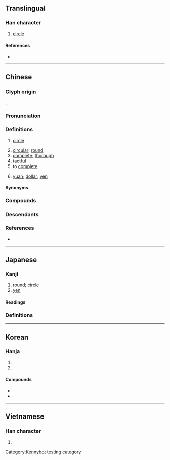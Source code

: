 {{also|圆|円|圎|圜}}
{{character info}}
==Translingual==
{{Han simplified forms|圓|円|圆}}

===Han character===
{{Han char|rn=31|rad=囗|as=10|sn=13|four=60806|canj=WRBC|ids=⿴囗員}}

# [[circle]]

====References====
* {{Han ref|kx=0220.090|dkj=04819|dj=0451.140|hdz=10724.070|uh=5713|ud=22291|bh=B6EA|bd=46826}}

----

==Chinese==
{{zh-forms|s=圆|ss=元|alt=圎,园,円-especially “yen”}}

===Glyph origin===
{{Han etym}}
{{Han compound|囗|員|c1=s|c2=p|ls=psc}}.

===Pronunciation===
{{zh-pron
|m=yuán
|m-s=yuan2
|dg=йүан1
|c=jyun4,jen1
|c_note=jen1 - “yen” (Hong Kong colloquial borrowing from {{bor|yue|en|yen}})
|c-t=yon3
|g=yon4
|h=pfs=yèn;gd=yan2
|j=ye1
|mb=ṳ̂ing
|md=ièng/uòng
|md_note=ièng - vernacular (“circle; round”); uòng - literary (“complete; currency”)
|mn=îⁿ/oân
|mn_note=îⁿ - vernacular; oân - literary
|mn-t=in5
|w=3hhyoe
|x=ye2
|mc=y
|oc=y
|ma=y
|ca=LL-Q9186-Justinrleung-圓.wav
|mna=Taiwanese-The_Vowel_inn.ogg
|cat=a,n,v
}}

===Definitions===
{{zh-hanzi}}

# {{lb|zh|mathematics}} [[circle]]
# [[circular]]; [[round]]
# [[complete]]; [[thorough]]
# [[tactful]]
# to [[complete]]
# {{lb|zh|numismatics}} [[yuan]]; [[dollar]]; [[yen]]
#: {{zh-syn|元}}

====Synonyms====
{{zh-dial}}

===Compounds===
{{zh-der|圓白菜|圓場|圓嘟嘟|圓骨碌|圓鼓鼓|圓規|圓活|圓滿|圓夢|圓圈|圓圈兒|圓潤|圓珠筆|圓錐|湯圓|桂圓肉|同心圓|圓錐體|圓錐曲線|圓墳|圓謊|圓教|包圓兒|圓形動物|圓周運動|圓融|圓首方足|圓筒|團圓節|圓融三諦|外接圓|削觚為圓|圓環|圓社|圓形|六相圓融|好夢難圓|圓桌|圓備|圓月|圓宰|圓筆|圓滾滾|圓形劇場|圓汛|圓睜|圓子|圓明園|圓眼|外圓內方|功德圓滿|圓周|大圓滿法|乾圓潔淨|圓山|同軸圓|圓便|圓測|剔團圓|一裹圓|復圓|圓舞曲|圓顱方趾|圓滑|圓面大耳|圓熟|圓柱|圓心|八面圓通|小圓|圓就|圓通|圓頭|圓頭方足|尖齊圓健|圓桌會議|半圓規|圓仔湯|圓頂|圓周率|字正腔圓|圓弧|大圓|刓方為圓|團圓|圓作|圓扉|圓靈|圓鑿方枘|圓柱體|圓和|對圓|圓月門|大團圓|大圓圈線|半圓|圓寂|圓心角|圓全|切圓|圓脣元音|圓雕|圓鍬|圓臉|圓經|圓渾|圓桌武士|圓房|圓成|圓周角|圓光|事緩則圓|削方為圓|圓飯|山粉圓|兩眼圓睜|圓通大士|圓籠|功行圓滿|搓圓仔湯|打圓相|月缺難圓|方趾圓顱|溜圓|空心湯圓|枘圓鑿方|橢圓規|玉潤珠圓|搓湯圓|月圓花好|智圓行方|打圓場|方圓|滾瓜溜圓|毀方投圓|破鏡重圓|破觚為圓|破矩為圓|方鑿圓枘|橢圓形|渾圓|桂圓|搓圓仔|杏眼圓睜|珠圓玉潤|浮圓子|擬規畫圓|橢圓星系|戴圓履方|橢圓體|滾圓|方底圓蓋|斲方為圓|隨方就圓|規圓矩方|陣圓|銅圓|行滿功圓|缺月再圓|骨肉團圓|跑圓場|面面俱圓|粉圓|花好月圓|金圓外交|鴨蛋圓|鑿圓枘方|長圓|腰圓|蹴圓|音正詞圓|面圓耳大|金圓券|自圓其說|肉圓|美圓|美夢難圓|踢圓|重圓|圓軲轆|平圓|立圓|圓標|圓丘}}

===Descendants===
{{CJKV||s=円|えん|원}}

===References===
* {{R:yue:Hanzi}}

{{zh-cat|Beginning|Currency}}

----

==Japanese==
{{ja-kanji forms|円|圓}}

===Kanji===
{{ja-kanji|grade=8|rs=囗10|shin=円}}

# [[round]]; [[circle]]
# [[yen]]

====Readings====
{{ja-readings
|goon=えん<ゑん
|kanon=えん<ゑん
|kun=まる-い, つぶ-ら, まど-か, まろ-やか
}}

===Definitions===
{{ja-gv|円}}

----

==Korean==

===Hanja===
{{ko-hanja|둥글다|둥글|원}}

# {{hanja form of|원|[[circle]]}}
# {{hanja form of|원|[[won]]}}

====Compounds====
* {{ko-l|타원|an [[ellipse]]|楕圓}}
* {{ko-l|원형|[[circle]]|圓形}}

----

==Vietnamese==

===Han character===
{{vi-readings|reading=viên, vin|rs=囗10}}

# {{rfdef|vi|sort=囗10}}

[[Category:Kennybot testing category]]